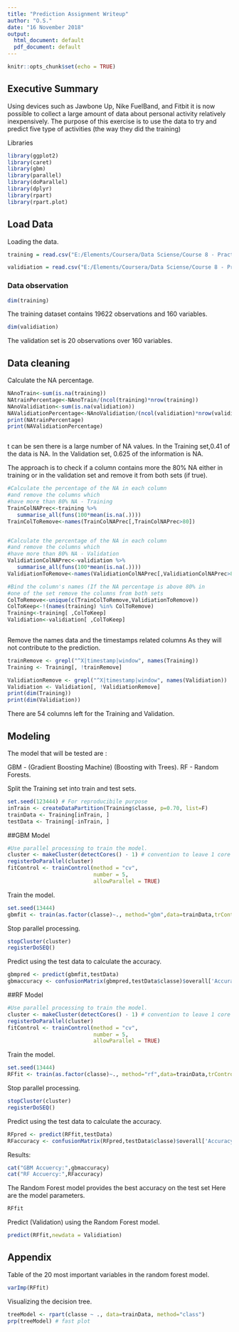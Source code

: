 ```yaml
---
title: "Prediction Assignment Writeup"
author: "O.S."
date: "16 November 2018"
output:
  html_document: default
  pdf_document: default
---
```


```r
knitr::opts_chunk$set(echo = TRUE)
```

## Executive Summary 
Using devices such as Jawbone Up, Nike FuelBand, and Fitbit it is now possible
to collect a large amount of data about personal activity relatively inexpensively.
The purpose of this exercise is to use the data to try and 
predict five type of activities (the way they did the training)


Libraries 
```r
library(ggplot2)
library(caret)
library(gbm)
library(parallel)
library(doParallel)
library(dplyr)
library(rpart)
library(rpart.plot)

```

## Load Data
Loading the data.

```r
training = read.csv("E:/Elements/Coursera/Data Sciense/Course 8 - Practical Machine Learning/Project/pml-training.csv")

validiation = read.csv("E:/Elements/Coursera/Data Sciense/Course 8 - Practical Machine Learning/Project/pml-testing.csv")

```

### Data observation
```r
dim(training)
```
The training dataset contains 19622 observations and 160 variables.

```r
dim(validiation)
```
The validation set is 20 observations over 160 variables. 

## Data cleaning
Calculate the NA percentage.

```r
NAnoTrain<-sum(is.na(training))
NAtrainPercentage<-NAnoTrain/(ncol(training)*nrow(training)) 
NAnoValidiation<-sum(is.na(validiation))
NAValidiationPercentage<-NAnoValidiation/(ncol(validiation)*nrow(validiation)) 
print(NAtrainPercentage)
print(NAValidiationPercentage)



```
t can be sen there is a large number of NA values. 
In the Training set,0.41 of the data is NA.
In the Validation set, 0.625 of the information is NA.

The approach is to check if a column contains more the 80% NA
either in training or in the validation set 
and remove it from both sets (if true).

```r

#Calculate the percentage of the NA in each column 
#and remove the columns which 
#have more than 80% NA - Training
TrainColNAPrec<-training %>% 
   summarise_all(funs(100*mean(is.na(.))))
TrainColToRemove<-names(TrainColNAPrec[,TrainColNAPrec>80])


#Calculate the percentage of the NA in each column 
#and remove the columns which 
#have more than 80% NA - Validation
ValidiationColNAPrec<-validiation %>% 
   summarise_all(funs(100*mean(is.na(.))))
ValidiationToRemove<-names(ValidiationColNAPrec[,ValidiationColNAPrec>80])

#Bind the column's names (If the NA percentage is above 80% in 
#one of the set remove the columns from both sets
ColToRemove<-unique(c(TrainColToRemove,ValidiationToRemove))
ColToKeep<-!(names(training) %in% ColToRemove)
Training<-training[ ,ColToKeep]
Validiation<-validiation[ ,ColToKeep]
   
```

Remove the names data and the timestamps related columns
As they will not contribute to the prediction.

```r
trainRemove <- grepl("^X|timestamp|window", names(Training))
Training <- Training[, !trainRemove]

ValidiationRemove <- grepl("^X|timestamp|window", names(Validiation))
Validiation <- Validiation[, !ValidiationRemove]
print(dim(Training))
print(dim(Validiation))

```
There are 54 columns left for the Training and Validation. 
 

## Modeling 
The model that will be tested are :

GBM -  (Gradient Boosting Machine) (Boosting with Trees).
RF - Random Forests.

Split the Training set into train and test sets. 
```r
set.seed(123444) # For reproducibile purpose
inTrain <- createDataPartition(Training$classe, p=0.70, list=F)
trainData <- Training[inTrain, ]
testData <- Training[-inTrain, ]
```


##GBM Model
```r

#Use parallel processing to train the model.
cluster <- makeCluster(detectCores() - 1) # convention to leave 1 core for OS
registerDoParallel(cluster)
fitControl <- trainControl(method = "cv",
                           number = 5,
                           allowParallel = TRUE)
```

Train the model. 
```r
set.seed(13444)
gbmfit <- train(as.factor(classe)~., method="gbm",data=trainData,trControl = fitControl,verbose = FALSE)
```

Stop parallel processing.
```r
stopCluster(cluster)
registerDoSEQ()
```
Predict using the test data to calculate the accuracy.
```r
gbmpred <- predict(gbmfit,testData)
gbmaccuracy <- confusionMatrix(gbmpred,testData$classe)$overall['Accuracy']

```

##RF Model
```r

#Use parallel processing to train the model.
cluster <- makeCluster(detectCores() - 1) # convention to leave 1 core for OS
registerDoParallel(cluster)
fitControl <- trainControl(method = "cv",
                           number = 5,
                           allowParallel = TRUE)
```

Train the model.
```r
set.seed(13444)
RFfit <- train(as.factor(classe)~., method="rf",data=trainData,trControl = fitControl)
```
Stop parallel processing.
```r
stopCluster(cluster)
registerDoSEQ()
```
Predict using the test data to calculate the accuracy.
```r
RFpred <- predict(RFfit,testData)
RFaccuracy <- confusionMatrix(RFpred,testData$classe)$overall['Accuracy']

```
Results:
```r
cat("GBM Accuercy:",gbmaccuracy)
cat("RF Accuercy:",RFaccuracy)


```
The Random Forest model provides the best accuracy on the test set 
Here are the model parameters.
```r
RFfit
```

Predict (Validation) using the Random Forest model.
```r
predict(RFfit,newdata = Validiation)
```


## Appendix
Table of the 20 most important variables in the random forest model.

```r
varImp(RFfit)
```

Visualizing the decision tree. 
```r
treeModel <- rpart(classe ~ ., data=trainData, method="class")
prp(treeModel) # fast plot
```

